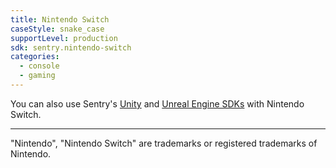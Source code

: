 ```yaml
---
title: Nintendo Switch
caseStyle: snake_case
supportLevel: production
sdk: sentry.nintendo-switch
categories:
  - console
  - gaming
---
```


<Include name="console-intro/nintendo-switch" />

You can also use Sentry's [Unity](/platforms/unity/game-consoles/) and [Unreal Engine SDKs](/platforms/unrneal/game-consoles/) with Nintendo Switch.

----

"Nintendo", "Nintendo Switch" are trademarks or registered trademarks of Nintendo.
